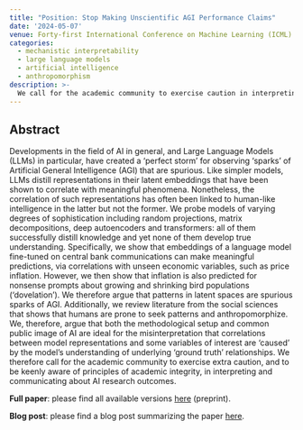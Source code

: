 ```yaml
---
title: "Position: Stop Making Unscientific AGI Performance Claims"
date: '2024-05-07'
venue: Forty-first International Conference on Machine Learning (ICML)
categories:
  - mechanistic interpretability
  - large language models
  - artificial intelligence
  - anthropomorphism
description: >-
  We call for the academic community to exercise caution in interpreting and communicating about AI research outcomes.
---
```


## Abstract

Developments in the field of AI in general, and Large Language Models (LLMs) in particular, have created a ‘perfect storm’ for observing ‘sparks’ of Artificial General Intelligence (AGI) that are spurious. Like simpler models, LLMs distill representations in their latent embeddings that have been shown to correlate with meaningful phenomena. Nonetheless, the correlation of such representations has often been linked to human-like intelligence in the latter but not the former. We probe models of varying degrees of sophistication including random projections, matrix decompositions, deep autoencoders and transformers: all of them successfully distill knowledge and yet none of them develop true understanding. Specifically, we show that embeddings of a language model fine-tuned on central bank communications can make meaningful predictions, via correlations with unseen economic variables, such as price inflation. However, we then show that inflation is also predicted for nonsense prompts about growing and shrinking bird populations (‘dovelation’). We therefore argue that patterns in latent spaces are spurious sparks of AGI. Additionally, we review literature from the social sciences that shows that humans are prone to seek patterns and anthropomorphize. We, therefore, argue that both the methodological setup and common public image of AI are ideal for the misinterpretation that correlations between model representations and some variables of interest are 'caused' by the model's understanding of underlying ‘ground truth’ relationships. We therefore call for the academic community to exercise extra caution, and to be keenly aware of principles of academic integrity, in interpreting and communicating about AI research outcomes.

**Full paper**: please find all available versions [here](https://arxiv.org/abs/2402.03962) (preprint).

**Blog post**: please find a blog post summarizing the paper [here](/blog/posts/spurious-sparks/index.qmd).